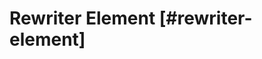 
<NextSeo 
  title="Velt Docs - General API Reference"
  description="General API Reference for the Velt SDK"
/>
<HeaderSetter />

# Rewriter Element [#rewriter-element]

<RewriterElementRef />
